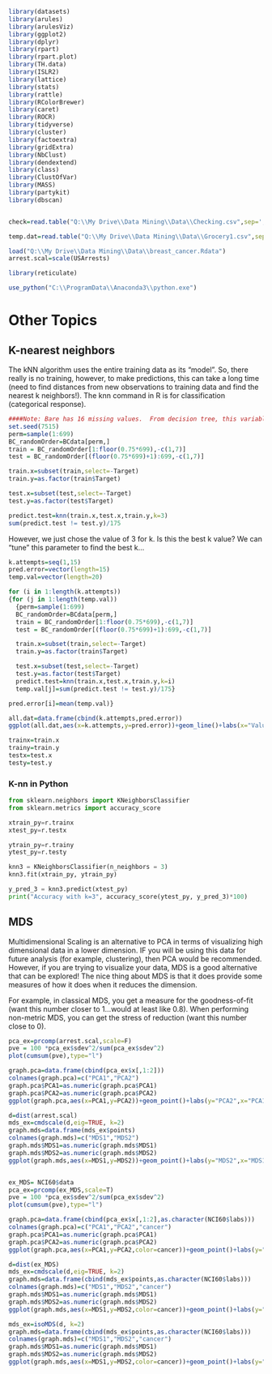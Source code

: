 

```r
library(datasets)
library(arules)
library(arulesViz)
library(ggplot2)
library(dplyr)
library(rpart)
library(rpart.plot)
library(TH.data)
library(ISLR2)
library(lattice)
library(stats)
library(rattle)
library(RColorBrewer)
library(caret)
library(ROCR)
library(tidyverse)  
library(cluster)  
library(factoextra) 
library(gridExtra)
library(NbClust)
library(dendextend)
library(class)
library(ClustOfVar)
library(MASS)
library(partykit)
library(dbscan)


check=read.table("Q:\\My Drive\\Data Mining\\Data\\Checking.csv",sep=',',header=T)

temp.dat=read.table("Q:\\My Drive\\Data Mining\\Data\\Grocery1.csv",sep=',',header=T)

load("Q:\\My Drive\\Data Mining\\Data\\breast_cancer.Rdata")
arrest.scal=scale(USArrests)

library(reticulate)

use_python("C:\\ProgramData\\Anaconda3\\python.exe")

```
# Other Topics

## K-nearest neighbors

The kNN algorithm uses the entire training data as its "model".  So, there really is no training, however, to make predictions, this can take a long time (need to find distances from new observations to training data and find the nearest k neighbors!).  The knn command in R is for classification (categorical response).

```r

####Note: Bare has 16 missing values.  From decision tree, this variable does not seem as important as the other variables, so will be dropped for this illustration.
set.seed(7515)
perm=sample(1:699)
BC_randomOrder=BCdata[perm,]
train = BC_randomOrder[1:floor(0.75*699),-c(1,7)]
test = BC_randomOrder[(floor(0.75*699)+1):699,-c(1,7)]

train.x=subset(train,select=-Target)
train.y=as.factor(train$Target)

test.x=subset(test,select=-Target)
test.y=as.factor(test$Target)

predict.test=knn(train.x,test.x,train.y,k=3)
sum(predict.test != test.y)/175
```

However, we just chose the value of 3 for k.  Is this the best k value?  We can "tune" this parameter to find the best k...
```r

k.attempts=seq(1,15)
pred.error=vector(length=15)
temp.val=vector(length=20)

for (i in 1:length(k.attempts))
{for (j in 1:length(temp.val))
  {perm=sample(1:699)
  BC_randomOrder=BCdata[perm,]
  train = BC_randomOrder[1:floor(0.75*699),-c(1,7)]
  test = BC_randomOrder[(floor(0.75*699)+1):699,-c(1,7)]

  train.x=subset(train,select=-Target)
  train.y=as.factor(train$Target)

  test.x=subset(test,select=-Target)
  test.y=as.factor(test$Target)
  predict.test=knn(train.x,test.x,train.y,k=i)
  temp.val[j]=sum(predict.test != test.y)/175}

pred.error[i]=mean(temp.val)}

all.dat=data.frame(cbind(k.attempts,pred.error))
ggplot(all.dat,aes(x=k.attempts,y=pred.error))+geom_line()+labs(x="Values for k",y="Test error")

trainx=train.x
trainy=train.y
testx=test.x
testy=test.y

```

### K-nn in Python

```python
from sklearn.neighbors import KNeighborsClassifier
from sklearn.metrics import accuracy_score

xtrain_py=r.trainx
xtest_py=r.testx

ytrain_py=r.trainy
ytest_py=r.testy

knn3 = KNeighborsClassifier(n_neighbors = 3)
knn3.fit(xtrain_py, ytrain_py)

y_pred_3 = knn3.predict(xtest_py)
print("Accuracy with k=3", accuracy_score(ytest_py, y_pred_3)*100)


```


## MDS

Multidimensional Scaling is an alternative to PCA in terms of visualizing high dimensional data in a lower dimension.  IF you will be using this data for future analysis (for example, clustering), then PCA would be recommended.  However, if you are trying to visualize your data, MDS is a good alternative that can be explored!  The nice thing about MDS is that it does provide some measures of how it does when it reduces the dimension. 

For example, in classical MDS, you get a measure for the goodness-of-fit (want this number closer to 1...would at least like 0.8).  When performing non-metric MDS, you can get the stress of reduction (want this number close to 0).


```r

pca_ex=prcomp(arrest.scal,scale=F)
pve = 100 *pca_ex$sdev^2/sum(pca_ex$sdev^2)
plot(cumsum(pve),type="l")

graph.pca=data.frame(cbind(pca_ex$x[,1:2]))
colnames(graph.pca)=c("PCA1","PCA2")
graph.pca$PCA1=as.numeric(graph.pca$PCA1)
graph.pca$PCA2=as.numeric(graph.pca$PCA2)
ggplot(graph.pca,aes(x=PCA1,y=PCA2))+geom_point()+labs(y="PCA2",x="PCA1",title="PCA visualization")

d=dist(arrest.scal)
mds_ex=cmdscale(d,eig=TRUE, k=2)
graph.mds=data.frame(mds_ex$points)
colnames(graph.mds)=c("MDS1","MDS2")
graph.mds$MDS1=as.numeric(graph.mds$MDS1)
graph.mds$MDS2=as.numeric(graph.mds$MDS2)
ggplot(graph.mds,aes(x=MDS1,y=MDS2))+geom_point()+labs(y="MDS2",x="MDS1",title="metric MDS visualization")



```


```r
ex_MDS= NCI60$data
pca_ex=prcomp(ex_MDS,scale=T)
pve = 100 *pca_ex$sdev^2/sum(pca_ex$sdev^2)
plot(cumsum(pve),type="l")

graph.pca=data.frame(cbind(pca_ex$x[,1:2],as.character(NCI60$labs)))
colnames(graph.pca)=c("PCA1","PCA2","cancer")
graph.pca$PCA1=as.numeric(graph.pca$PCA1)
graph.pca$PCA2=as.numeric(graph.pca$PCA2)
ggplot(graph.pca,aes(x=PCA1,y=PCA2,color=cancer))+geom_point()+labs(y="PCA2",x="PCA1",title="PCA visualization")

d=dist(ex_MDS)
mds_ex=cmdscale(d,eig=TRUE, k=2)
graph.mds=data.frame(cbind(mds_ex$points,as.character(NCI60$labs)))
colnames(graph.mds)=c("MDS1","MDS2","cancer")
graph.mds$MDS1=as.numeric(graph.mds$MDS1)
graph.mds$MDS2=as.numeric(graph.mds$MDS2)
ggplot(graph.mds,aes(x=MDS1,y=MDS2,color=cancer))+geom_point()+labs(y="MDS2",x="MDS1",title="metric MDS visualization")

mds_ex=isoMDS(d, k=2)
graph.mds=data.frame(cbind(mds_ex$points,as.character(NCI60$labs)))
colnames(graph.mds)=c("MDS1","MDS2","cancer")
graph.mds$MDS1=as.numeric(graph.mds$MDS1)
graph.mds$MDS2=as.numeric(graph.mds$MDS2)
ggplot(graph.mds,aes(x=MDS1,y=MDS2,color=cancer))+geom_point()+labs(y="MDS2",x="MDS1",title="non-metric MDS visualization")


```

